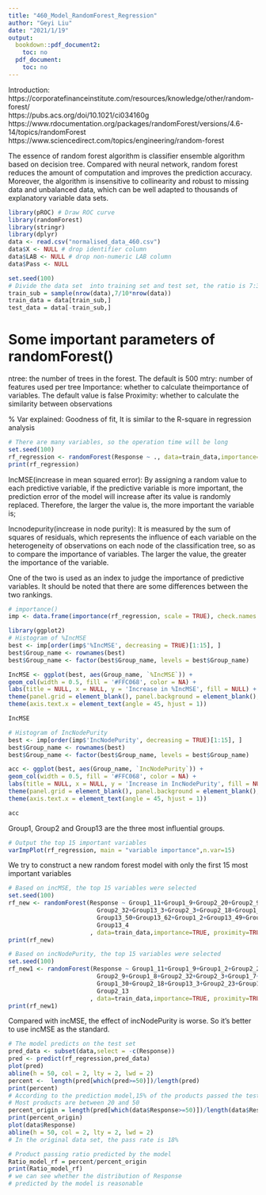 ---
title: "460_Model_RandomForest_Regression"
author: "Geyi Liu"
date: "2021/1/19"
output:
  bookdown::pdf_document2:
    toc: no
  pdf_document:
    toc: no
---

Introduction:
https://corporatefinanceinstitute.com/resources/knowledge/other/random-forest/  
https://pubs.acs.org/doi/10.1021/ci034160g  
https://www.rdocumentation.org/packages/randomForest/versions/4.6-14/topics/randomForest  
https://www.sciencedirect.com/topics/engineering/random-forest  

The essence of random forest algorithm is classifier ensemble algorithm based on decision tree. Compared with neural network, random forest reduces the amount of computation and improves the prediction accuracy. Moreover, the algorithm is insensitive to collinearity and robust to missing data and unbalanced data, which can be well adapted to thousands of explanatory variable data sets.


```{r}
library(pROC) # Draw ROC curve
library(randomForest)
library(stringr)
library(dplyr)
data <- read.csv("normalised_data_460.csv")
data$X <- NULL # drop identifier column
data$LAB <- NULL # drop non-numeric LAB column
data$Pass <- NULL 
```

```{r}
set.seed(100)
# Divide the data set  into training set and test set, the ratio is 7:3
train_sub = sample(nrow(data),7/10*nrow(data))
train_data = data[train_sub,]
test_data = data[-train_sub,]
```


# Some important parameters of randomForest()

ntree: the number of trees in the forest. The default is 500
mtry: number of features used per tree
Importance: whether to calculate theimportance of variables. The default value is false
Proximity: whether to calculate the similarity between observations

% Var explained: Goodness of fit,
It is similar to the R-square in regression analysis


```{r}
# There are many variables, so the operation time will be long
set.seed(100)
rf_regression <- randomForest(Response ~ ., data=train_data,importance=TRUE, proximity=TRUE)
print(rf_regression)
```
IncMSE(increase in mean squared error):  By assigning a random value to each predictive variable, if the predictive variable is more important, the prediction error of the model will increase after its value is randomly replaced. Therefore, the larger the value is, the more important the variable is;

Incnodepurity(increase in node purity): It is measured by the sum of squares of residuals, which represents the influence of each variable on the heterogeneity of observations on each node of the classification tree, so as to compare the importance of variables. The larger the value, the greater the importance of the variable.

One of the two is used as an index to judge the importance of predictive variables. It should be noted that there are some differences between the two rankings.


```{r}
# importance()
imp <- data.frame(importance(rf_regression, scale = TRUE), check.names = FALSE)
```


```{r}
library(ggplot2)
# Histogram of %IncMSE
best <- imp[order(imp$'%IncMSE', decreasing = TRUE)[1:15], ]
best$Group_name <- rownames(best)
best$Group_name <- factor(best$Group_name, levels = best$Group_name)

IncMSE <- ggplot(best, aes(Group_name, `%IncMSE`)) +
geom_col(width = 0.5, fill = '#FFC068', color = NA) +
labs(title = NULL, x = NULL, y = 'Increase in %IncMSE', fill = NULL) +
theme(panel.grid = element_blank(), panel.background = element_blank(), axis.line = element_line(colour = 'black')) +
theme(axis.text.x = element_text(angle = 45, hjust = 1))

IncMSE
```

```{r}
# Histogram of IncNodePurity
best <- imp[order(imp$'IncNodePurity', decreasing = TRUE)[1:15], ]
best$Group_name <- rownames(best)
best$Group_name <- factor(best$Group_name, levels = best$Group_name)

acc <- ggplot(best, aes(Group_name, `IncNodePurity`)) +
geom_col(width = 0.5, fill = '#FFC068', color = NA) +
labs(title = NULL, x = NULL, y = 'Increase in IncNodePurity', fill = NULL) +
theme(panel.grid = element_blank(), panel.background = element_blank(), axis.line = element_line(colour = 'black')) +
theme(axis.text.x = element_text(angle = 45, hjust = 1))

acc
```
Group1, Group2 and Group13 are the three most influential groups.

```{r}
# Output the top 15 important variables
varImpPlot(rf_regression, main = "variable importance",n.var=15)
```

We try to construct a new random forest model with only the first 15 most important variables
```{r}
# Based on incMSE, the top 15 variables were selected
set.seed(100)
rf_new <- randomForest(Response ~ Group1_11+Group1_9+Group2_20+Group2_9+
                         Group2_32+Group13_3+Group2_3+Group2_18+Group1_30+
                         Group13_50+Group13_62+Group1_2+Group13_49+Group1_29+
                         Group13_4
                       , data=train_data,importance=TRUE, proximity=TRUE)
print(rf_new)
```


```{r}
# Based on incNodePurity, the top 15 variables were selected
set.seed(100)
rf_new1 <- randomForest(Response ~ Group1_11+Group1_9+Group1_2+Group2_20+
                         Group2_9+Group1_8+Group2_32+Group2_3+Group1_7+
                         Group1_30+Group2_18+Group13_3+Group2_23+Group1_29+
                         Group2_13
                       , data=train_data,importance=TRUE, proximity=TRUE)
print(rf_new1)
```
Compared with incMSE, the effect of incNodePurity is worse. So it's better to use incMSE as the standard.



```{r}
# The model predicts on the test set
pred_data <- subset(data,select = -c(Response))
pred <- predict(rf_regression,pred_data)
plot(pred)
abline(h = 50, col = 2, lty = 2, lwd = 2)
percent <-  length(pred[which(pred>=50)])/length(pred)
print(percent)
# According to the prediction model,15% of the products passed the test
# Most products are between 20 and 50
percent_origin = length(pred[which(data$Response>=50)])/length(data$Response)
print(percent_origin)
plot(data$Response)
abline(h = 50, col = 2, lty = 2, lwd = 2)
# In the original data set, the pass rate is 18%

# Product passing ratio predicted by the model
Ratio_model_rf = percent/percent_origin
print(Ratio_model_rf)
# we can see whether the distribution of Response 
# predicted by the model is reasonable
```

